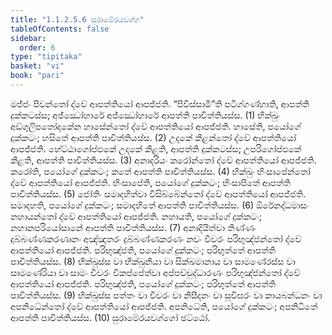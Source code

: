 ```yaml
---
title: "1.1.2.5.6 සුරාමේරයවග්ග"
tableOfContents: false
sidebar:
  order: 6
type: "tipitaka"
basket: "vi"
book: "pari"
---
```



<DynamicBreadcrumb />

<Division number="170" book="pari">

<Paragraph number="440" book="pari">
මජ්ජං පිවන්තෝ ද්වේ ආපත්තියෝ ආපජ්ජති. “පිවිස්සාමී”ති පටිග්ගණ්හාති, ආපත්ති දුක්කටස්ස; අජ්ඣෝහාරේ අජ්ඣෝහාරේ ආපත්ති පාචිත්තියස්ස. (1)
</Paragraph>

<Paragraph number="441" book="pari">
භික්ඛුං අඞ්ගුලිපතෝදකේන හාසේන්තෝ ද්වේ ආපත්තියෝ ආපජ්ජති. හාසේති, පයෝගේ දුක්කටං; හසිතේ ආපත්ති පාචිත්තියස්ස. (2)
</Paragraph>

<Paragraph number="442" book="pari">
උදකේ කීළන්තෝ ද්වේ ආපත්තියෝ ආපජ්ජති. හේට්ඨාගෝප්ඵකේ උදකේ කීළති, ආපත්ති දුක්කටස්ස; උපරිගෝප්ඵකේ කීළති, ආපත්ති පාචිත්තියස්ස. (3)
</Paragraph>

<Paragraph number="443" book="pari">
අනාදරියං කරෝන්තෝ ද්වේ ආපත්තියෝ ආපජ්ජති. කරෝති, පයෝගේ දුක්කටං; කතේ ආපත්ති පාචිත්තියස්ස. (4)
</Paragraph>

<Paragraph number="444" book="pari">
භික්ඛුං භිංසාපේන්තෝ ද්වේ ආපත්තියෝ ආපජ්ජති. භිංසාපේති, පයෝගේ දුක්කටං; භිංසාපිතේ ආපත්ති පාචිත්තියස්ස. (5)
</Paragraph>

<Paragraph number="445" book="pari">
ජෝතිං සමාදහිත්වා විසිබ්බේන්තෝ ද්වේ ආපත්තියෝ ආපජ්ජති. සමාදහති, පයෝගේ දුක්කටං; සමාදහිතේ ආපත්ති පාචිත්තියස්ස. (6)
</Paragraph>

<Paragraph number="446" book="pari">
ඕරේනද්ධමාසං නහායන්තෝ ද්වේ ආපත්තියෝ ආපජ්ජති. නහායති, පයෝගේ දුක්කටං; නහානපරියෝසානේ ආපත්ති පාචිත්තියස්ස. (7)
</Paragraph>

<Paragraph number="447" book="pari">
අනාදියිත්වා තිණ්ණං දුබ්බණ්ණකරණානං අඤ්ඤතරං දුබ්බණ්ණකරණං නවං චීවරං පරිභුඤ්ජන්තෝ ද්වේ ආපත්තියෝ ආපජ්ජති. පරිභුඤ්ජති, පයෝගේ දුක්කටං; පරිභුත්තේ ආපත්ති පාචිත්තියස්ස. (8)
</Paragraph>

<Paragraph number="448" book="pari">
භික්ඛුස්ස වා භික්ඛුනියා වා සික්ඛමානාය වා සාමණේරස්ස වා සාමණේරියා වා සාමං චීවරං විකප්පේත්වා අප්පච්චුද්ධාරණං පරිභුඤ්ජන්තෝ ද්වේ ආපත්තියෝ ආපජ්ජති. පරිභුඤ්ජති, පයෝගේ දුක්කටං; පරිභුත්තේ ආපත්ති පාචිත්තියස්ස. (9)
</Paragraph>

<Paragraph number="449" book="pari">
භික්ඛුස්ස පත්තං වා චීවරං වා නිසීදනං වා සූචිඝරං වා කායබන්ධනං වා අපනිධේන්තෝ ද්වේ ආපත්තියෝ ආපජ්ජති. අපනිධේති, පයෝගේ දුක්කටං; අපනිධිතේ ආපත්ති පාචිත්තියස්ස. (10)

</Paragraph>
</Division>

<Paragraph number="450" type="center" book="pari">
සුරාමේරයවග්ගෝ ඡට්ඨෝ.
</Paragraph>
